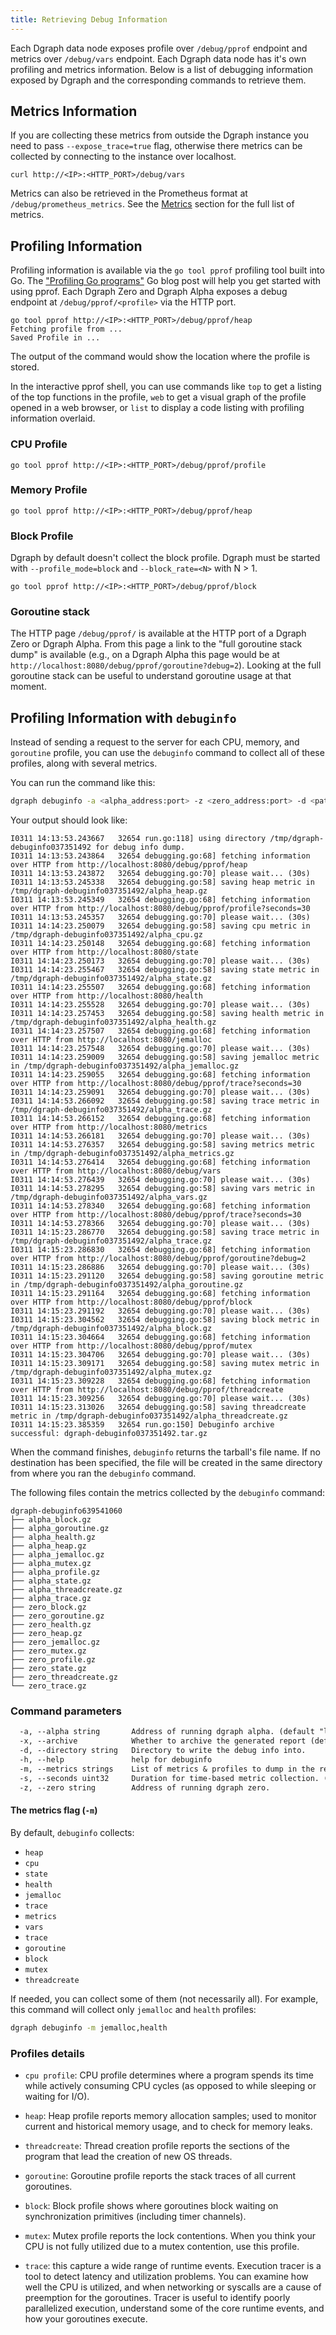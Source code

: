 ```yaml
---
title: Retrieving Debug Information
---
```


Each Dgraph data node exposes profile over `/debug/pprof` endpoint and metrics
over `/debug/vars` endpoint. Each Dgraph data node has it's own profiling and
metrics information. Below is a list of debugging information exposed by Dgraph
and the corresponding commands to retrieve them.

## Metrics Information

If you are collecting these metrics from outside the Dgraph instance you need to
pass `--expose_trace=true` flag, otherwise there metrics can be collected by
connecting to the instance over localhost.

```
curl http://<IP>:<HTTP_PORT>/debug/vars
```

Metrics can also be retrieved in the Prometheus format at
`/debug/prometheus_metrics`. See the [Metrics](./metrics) section for the full
list of metrics.

## Profiling Information

Profiling information is available via the `go tool pprof` profiling tool built
into Go. The
["Profiling Go programs"](https://blog.golang.org/profiling-go-programs) Go blog
post will help you get started with using pprof. Each Dgraph Zero and Dgraph
Alpha exposes a debug endpoint at `/debug/pprof/<profile>` via the HTTP port.

```
go tool pprof http://<IP>:<HTTP_PORT>/debug/pprof/heap
Fetching profile from ...
Saved Profile in ...
```

The output of the command would show the location where the profile is stored.

In the interactive pprof shell, you can use commands like `top` to get a listing
of the top functions in the profile, `web` to get a visual graph of the profile
opened in a web browser, or `list` to display a code listing with profiling
information overlaid.

### CPU Profile

```
go tool pprof http://<IP>:<HTTP_PORT>/debug/pprof/profile
```

### Memory Profile

```
go tool pprof http://<IP>:<HTTP_PORT>/debug/pprof/heap
```

### Block Profile

Dgraph by default doesn't collect the block profile. Dgraph must be started with
`--profile_mode=block` and `--block_rate=<N>` with N > 1.

```
go tool pprof http://<IP>:<HTTP_PORT>/debug/pprof/block
```

### Goroutine stack

The HTTP page `/debug/pprof/` is available at the HTTP port of a Dgraph Zero or
Dgraph Alpha. From this page a link to the "full goroutine stack dump" is
available (e.g., on a Dgraph Alpha this page would be at
`http://localhost:8080/debug/pprof/goroutine?debug=2`). Looking at the full
goroutine stack can be useful to understand goroutine usage at that moment.

## Profiling Information with `debuginfo`

Instead of sending a request to the server for each CPU, memory, and `goroutine`
profile, you can use the `debuginfo` command to collect all of these profiles,
along with several metrics.

You can run the command like this:

```sh
dgraph debuginfo -a <alpha_address:port> -z <zero_address:port> -d <path_to_dir_to_store_profiles>
```

Your output should look like:

```log
I0311 14:13:53.243667   32654 run.go:118] using directory /tmp/dgraph-debuginfo037351492 for debug info dump.
I0311 14:13:53.243864   32654 debugging.go:68] fetching information over HTTP from http://localhost:8080/debug/pprof/heap
I0311 14:13:53.243872   32654 debugging.go:70] please wait... (30s)
I0311 14:13:53.245338   32654 debugging.go:58] saving heap metric in /tmp/dgraph-debuginfo037351492/alpha_heap.gz
I0311 14:13:53.245349   32654 debugging.go:68] fetching information over HTTP from http://localhost:8080/debug/pprof/profile?seconds=30
I0311 14:13:53.245357   32654 debugging.go:70] please wait... (30s)
I0311 14:14:23.250079   32654 debugging.go:58] saving cpu metric in /tmp/dgraph-debuginfo037351492/alpha_cpu.gz
I0311 14:14:23.250148   32654 debugging.go:68] fetching information over HTTP from http://localhost:8080/state
I0311 14:14:23.250173   32654 debugging.go:70] please wait... (30s)
I0311 14:14:23.255467   32654 debugging.go:58] saving state metric in /tmp/dgraph-debuginfo037351492/alpha_state.gz
I0311 14:14:23.255507   32654 debugging.go:68] fetching information over HTTP from http://localhost:8080/health
I0311 14:14:23.255528   32654 debugging.go:70] please wait... (30s)
I0311 14:14:23.257453   32654 debugging.go:58] saving health metric in /tmp/dgraph-debuginfo037351492/alpha_health.gz
I0311 14:14:23.257507   32654 debugging.go:68] fetching information over HTTP from http://localhost:8080/jemalloc
I0311 14:14:23.257548   32654 debugging.go:70] please wait... (30s)
I0311 14:14:23.259009   32654 debugging.go:58] saving jemalloc metric in /tmp/dgraph-debuginfo037351492/alpha_jemalloc.gz
I0311 14:14:23.259055   32654 debugging.go:68] fetching information over HTTP from http://localhost:8080/debug/pprof/trace?seconds=30
I0311 14:14:23.259091   32654 debugging.go:70] please wait... (30s)
I0311 14:14:53.266092   32654 debugging.go:58] saving trace metric in /tmp/dgraph-debuginfo037351492/alpha_trace.gz
I0311 14:14:53.266152   32654 debugging.go:68] fetching information over HTTP from http://localhost:8080/metrics
I0311 14:14:53.266181   32654 debugging.go:70] please wait... (30s)
I0311 14:14:53.276357   32654 debugging.go:58] saving metrics metric in /tmp/dgraph-debuginfo037351492/alpha_metrics.gz
I0311 14:14:53.276414   32654 debugging.go:68] fetching information over HTTP from http://localhost:8080/debug/vars
I0311 14:14:53.276439   32654 debugging.go:70] please wait... (30s)
I0311 14:14:53.278295   32654 debugging.go:58] saving vars metric in /tmp/dgraph-debuginfo037351492/alpha_vars.gz
I0311 14:14:53.278340   32654 debugging.go:68] fetching information over HTTP from http://localhost:8080/debug/pprof/trace?seconds=30
I0311 14:14:53.278366   32654 debugging.go:70] please wait... (30s)
I0311 14:15:23.286770   32654 debugging.go:58] saving trace metric in /tmp/dgraph-debuginfo037351492/alpha_trace.gz
I0311 14:15:23.286830   32654 debugging.go:68] fetching information over HTTP from http://localhost:8080/debug/pprof/goroutine?debug=2
I0311 14:15:23.286886   32654 debugging.go:70] please wait... (30s)
I0311 14:15:23.291120   32654 debugging.go:58] saving goroutine metric in /tmp/dgraph-debuginfo037351492/alpha_goroutine.gz
I0311 14:15:23.291164   32654 debugging.go:68] fetching information over HTTP from http://localhost:8080/debug/pprof/block
I0311 14:15:23.291192   32654 debugging.go:70] please wait... (30s)
I0311 14:15:23.304562   32654 debugging.go:58] saving block metric in /tmp/dgraph-debuginfo037351492/alpha_block.gz
I0311 14:15:23.304664   32654 debugging.go:68] fetching information over HTTP from http://localhost:8080/debug/pprof/mutex
I0311 14:15:23.304706   32654 debugging.go:70] please wait... (30s)
I0311 14:15:23.309171   32654 debugging.go:58] saving mutex metric in /tmp/dgraph-debuginfo037351492/alpha_mutex.gz
I0311 14:15:23.309228   32654 debugging.go:68] fetching information over HTTP from http://localhost:8080/debug/pprof/threadcreate
I0311 14:15:23.309256   32654 debugging.go:70] please wait... (30s)
I0311 14:15:23.313026   32654 debugging.go:58] saving threadcreate metric in /tmp/dgraph-debuginfo037351492/alpha_threadcreate.gz
I0311 14:15:23.385359   32654 run.go:150] Debuginfo archive successful: dgraph-debuginfo037351492.tar.gz
```

When the command finishes, `debuginfo` returns the tarball's file name. If no
destination has been specified, the file will be created in the same directory
from where you ran the `debuginfo` command.

The following files contain the metrics collected by the `debuginfo` command:

```
dgraph-debuginfo639541060
├── alpha_block.gz
├── alpha_goroutine.gz
├── alpha_health.gz
├── alpha_heap.gz
├── alpha_jemalloc.gz
├── alpha_mutex.gz
├── alpha_profile.gz
├── alpha_state.gz
├── alpha_threadcreate.gz
├── alpha_trace.gz
├── zero_block.gz
├── zero_goroutine.gz
├── zero_health.gz
├── zero_heap.gz
├── zero_jemalloc.gz
├── zero_mutex.gz
├── zero_profile.gz
├── zero_state.gz
├── zero_threadcreate.gz
└── zero_trace.gz
```

### Command parameters

```txt
  -a, --alpha string       Address of running dgraph alpha. (default "localhost:8080")
  -x, --archive            Whether to archive the generated report (default true)
  -d, --directory string   Directory to write the debug info into.
  -h, --help               help for debuginfo
  -m, --metrics strings    List of metrics & profiles to dump in the report. (default [heap,cpu,state,health,jemalloc,trace,metrics,vars,trace,goroutine,block,mutex,threadcreate])
  -s, --seconds uint32     Duration for time-based metric collection. (default 30)
  -z, --zero string        Address of running dgraph zero.
```

#### The metrics flag (`-m`)

By default, `debuginfo` collects:

- `heap`
- `cpu`
- `state`
- `health`
- `jemalloc`
- `trace`
- `metrics`
- `vars`
- `trace`
- `goroutine`
- `block`
- `mutex`
- `threadcreate`

If needed, you can collect some of them (not necessarily all). For example, this
command will collect only `jemalloc` and `health` profiles:

```sh
dgraph debuginfo -m jemalloc,health
```

### Profiles details

- `cpu profile`: CPU profile determines where a program spends its time while
  actively consuming CPU cycles (as opposed to while sleeping or waiting for
  I/O).

- `heap`: Heap profile reports memory allocation samples; used to monitor
  current and historical memory usage, and to check for memory leaks.

- `threadcreate`: Thread creation profile reports the sections of the program
  that lead the creation of new OS threads.

- `goroutine`: Goroutine profile reports the stack traces of all current
  goroutines.

- `block`: Block profile shows where goroutines block waiting on synchronization
  primitives (including timer channels).

- `mutex`: Mutex profile reports the lock contentions. When you think your CPU
  is not fully utilized due to a mutex contention, use this profile.

- `trace`: this capture a wide range of runtime events. Execution tracer is a
  tool to detect latency and utilization problems. You can examine how well the
  CPU is utilized, and when networking or syscalls are a cause of preemption for
  the goroutines. Tracer is useful to identify poorly parallelized execution,
  understand some of the core runtime events, and how your goroutines execute.

